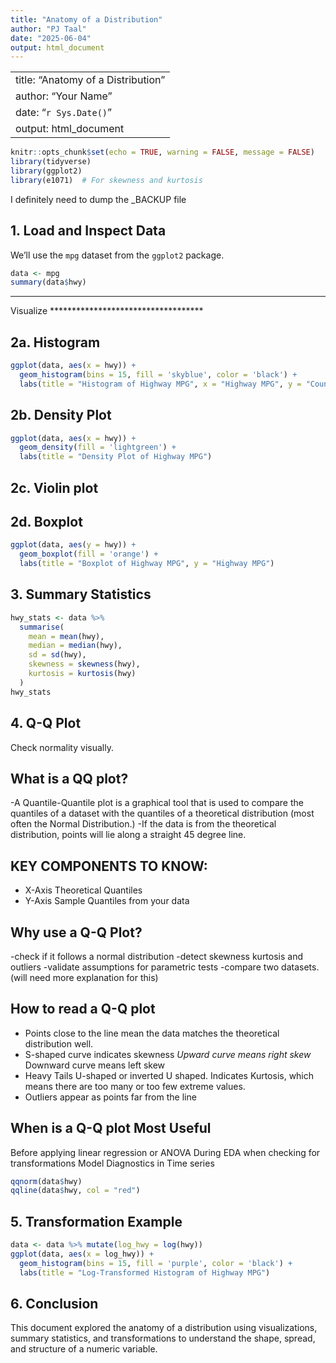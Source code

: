 ```yaml
---
title: "Anatomy of a Distribution"
author: "PJ Taal"
date: "2025-06-04"
output: html_document
---
```

---
title: "Anatomy of a Distribution"
author: "Your Name"
date: "`r Sys.Date()`"
output: html_document
---

```r
knitr::opts_chunk$set(echo = TRUE, warning = FALSE, message = FALSE)
library(tidyverse)
library(ggplot2)
library(e1071)  # For skewness and kurtosis
```

I definitely need to dump the _BACKUP file


## 1. Load and Inspect Data
We'll use the `mpg` dataset from the `ggplot2` package.

```r
data <- mpg
summary(data$hwy)
```

***********************************
Visualize
***********************************


## 2a. Histogram
```r
ggplot(data, aes(x = hwy)) +
  geom_histogram(bins = 15, fill = 'skyblue', color = 'black') +
  labs(title = "Histogram of Highway MPG", x = "Highway MPG", y = "Count")
```

## 2b. Density Plot
```r
ggplot(data, aes(x = hwy)) +
  geom_density(fill = 'lightgreen') +
  labs(title = "Density Plot of Highway MPG")
```

## 2c. Violin plot 



## 2d. Boxplot
```r
ggplot(data, aes(y = hwy)) +
  geom_boxplot(fill = 'orange') +
  labs(title = "Boxplot of Highway MPG", y = "Highway MPG")
```

## 3. Summary Statistics
```r
hwy_stats <- data %>%
  summarise(
    mean = mean(hwy),
    median = median(hwy),
    sd = sd(hwy),
    skewness = skewness(hwy),
    kurtosis = kurtosis(hwy)
  )
hwy_stats
```

## 4. Q-Q Plot
Check normality visually.


## What is a QQ plot?

   -A Quantile-Quantile plot is a graphical tool that is used to compare the        quantiles of a dataset with the quantiles of a theoretical distribution         (most  often the Normal Distribution.)
   -If the data is from the theoretical distribution, points will lie along a       straight 45 degree line. 

## KEY COMPONENTS TO KNOW:
  - X-Axis Theoretical Quantiles
  - Y-Axis Sample Quantiles from your data 

## Why use a Q-Q Plot?
   
   -check if it follows a normal distribution
   -detect skewness kurtosis and outliers
   -validate assumptions for parametric tests
   -compare two datasets. (will need more explanation for this)
   
## How to read a Q-Q plot

   - Points close to the line mean the data matches the theoretical distribution well.
   - S-shaped curve indicates skewness
        *Upward curve means right skew
        *Downward curve means left skew
   - Heavy Tails U-shaped or inverted U shaped. Indicates Kurtosis, which means there are too many or too few extreme values. 
   - Outliers appear as points far from the line
   
## When is a Q-Q plot Most Useful

  Before applying linear regression or ANOVA
  During EDA when checking for transformations 
  Model Diagnostics in Time series
   
```r
qqnorm(data$hwy)
qqline(data$hwy, col = "red")
```

## 5. Transformation Example
```r
data <- data %>% mutate(log_hwy = log(hwy))
ggplot(data, aes(x = log_hwy)) +
  geom_histogram(bins = 15, fill = 'purple', color = 'black') +
  labs(title = "Log-Transformed Histogram of Highway MPG")
```

## 6. Conclusion
This document explored the anatomy of a distribution using visualizations, summary statistics, and transformations to understand the shape, spread, and structure of a numeric variable.
